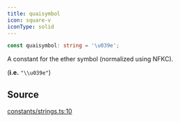 ```yaml
---
title: quaisymbol
icon: square-v
iconType: solid
---
```


```ts
const quaisymbol: string = '\u039e';
```

A constant for the ether symbol (normalized using NFKC).

(**i.e.** `"\\u039e"`)

## Source

[constants/strings.ts:10](https://github.com/dominant-strategies/quais.js/blob/34dd1c3fe474205b813976f3c7b5590c86d3fcd2/src/constants/strings.ts#L10)
